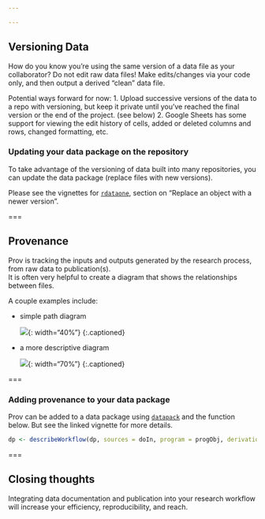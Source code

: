 ```yaml
---

---
```


## Versioning Data

How do you know you're using the same version of a data file as your collaborator?
Do not edit raw data files!    Make edits/changes via your code only, and then output a derived "clean" data file. 

Potential ways forward for now: 
1. Upload successive versions of the data to a repo with versioning, but keep it private until you've reached the final version or the end of the project.  (see below)
2. Google Sheets has some support for viewing the edit history of cells, added or deleted columns and rows, changed formatting, etc.  


### Updating your data package on the repository

To take advantage of the versioning of data built into many repositories, you can update the data package (replace files with new versions).  

Please see the vignettes for [`rdataone`](https://github.com/DataONEorg/rdataone/blob/master/vignettes/upload-data.Rmd), section on "Replace an object with a newer version".  

===

## Provenance

Prov is tracking the inputs and outputs generated by the research process, from raw data to publication(s).  
It is often very helpful to create a diagram that shows the relationships between files.  

A couple examples include: 

 - simple path diagram  
 
   ![]({% include asset.html path="images/simple_grv.png" %}){: width="40%"}
   {:.captioned}

 - a more descriptive diagram  
 
   ![]({% include asset.html path="images/gfish_grv.png" %}){: width="70%"}
   {:.captioned}

===

### Adding provenance to your data package

Prov can be added to a data package using [`datapack`](https://github.com/ropensci/datapack/blob/master/vignettes/datapack-overview.Rmd) and the function below.  But see the linked vignette for more details.  

```r
dp <- describeWorkflow(dp, sources = doIn, program = progObj, derivations = doOut)
```

===

## Closing thoughts

Integrating data documentation and publication into your research workflow will increase your efficiency, reproducibility, and reach.  










